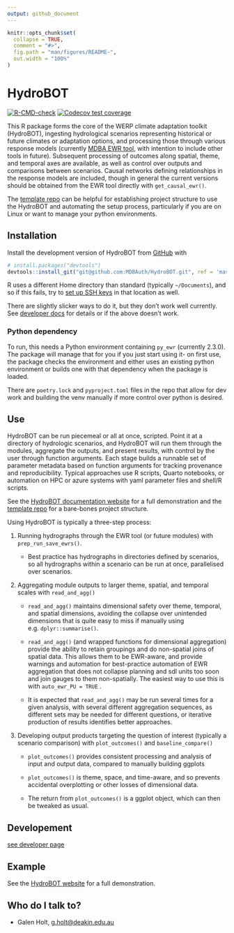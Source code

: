 ```yaml
---
output: github_document
---
```


<!-- README.md is generated from README.Rmd. Please edit that file -->

```r
knitr::opts_chunk$set(
  collapse = TRUE,
  comment = "#>",
  fig.path = "man/figures/README-",
  out.width = "100%"
)
```

# HydroBOT

<!-- badges: start -->

[![R-CMD-check](https://github.com/MDBAuth/HydroBOT/actions/workflows/R-CMD-check.yaml/badge.svg)](https://github.com/MDBAuth/HydroBOT/actions/workflows/R-CMD-check.yaml) [![Codecov test coverage](https://codecov.io/gh/MDBAuth/HydroBOT/graph/badge.svg)](https://app.codecov.io/gh/MDBAuth/HydroBOT)

<!-- badges: end -->

This R package forms the core of the WERP climate adaptation toolkit (HydroBOT), ingesting hydrological scenarios representing historical or future climates or adaptation options, and processing those through various response models (currently [MDBA EWR tool](https://github.com/MDBAuth/EWR_tool), with intention to include other tools in future). Subsequent processing of outcomes along spatial, theme, and temporal axes are available, as well as control over outputs and comparisons between scenarios. Causal networks defining relationships in the response models are included, though in general the current versions should be obtained from the EWR tool directly with `get_causal_ewr()`.

The [template repo](https://github.com/MDBAuth/toolkit_use) can be helpful for establishing project structure to use the HydroBOT and automating the setup process, particularly if you are on Linux or want to manage your python environments.

## Installation

Install the development version of HydroBOT from [GitHub](https://github.com/MDBAuth/HydroBOT) with

``` r
# install.packages("devtools")
devtools::install_git("git@github.com:MDBAuth/HydroBOT.git", ref = 'master', force = TRUE, upgrade = 'ask', git = 'external')
```

R uses a different Home directory than standard (typically `~/Documents`), and so if this fails, try to [set up SSH keys](https://docs.github.com/en/authentication/connecting-to-github-with-ssh/generating-a-new-ssh-key-and-adding-it-to-the-ssh-agent) in that location as well.

There are slightly slicker ways to do it, but they don't work well currently. See [developer docs](developer.md) for details or if the above doesn't work.

### Python dependency

To run, this needs a Python environment containing `py_ewr` (currently 2.3.0). The package will manage that for you if you just start using it- on first use, the package checks the environment and either uses an existing python environment or builds one with that dependency when the package is loaded.

There are `poetry.lock` and `pyproject.toml` files in the repo that allow for dev work and building the venv manually if more control over python is desired.

## Use

HydroBOT can be run piecemeal or all at once, scripted. Point it at a directory of hydrologic scenarios, and HydroBOT will run them through the modules, aggregate the outputs, and present results, with control by the user through function arguments. Each stage builds a runnable set of parameter metadata based on function arguments for tracking provenance and reproducibility. Typical approaches use R scripts, Quarto notebooks, or automation on HPC or azure systems with yaml parameter files and shell/R scripts.

See the [HydroBOT documentation website](https://mdbauth.github.io/HydroBOT_website/) for a full demonstration and the [template repo](https://github.com/MDBAuth/toolkit_use) for a bare-bones project structure.

Using HydroBOT is typically a three-step process:

1.  Running hydrographs through the EWR tool (or future modules) with `prep_run_save_ewrs()`.

    -   Best practice has hydrographs in directories defined by scenarios, so all hydrographs within a scenario can be run at once, parallelised over scenarios.

2.  Aggregating module outputs to larger theme, spatial, and temporal scales with `read_and_agg()`

    -   `read_and_agg()` maintains dimensional safety over theme, temporal, and spatial dimensions, avoiding the collapse over unintended dimensions that is quite easy to miss if manually using e.g. `dplyr::summarise()`.

    -   `read_and_agg()` (and wrapped functions for dimensional aggregation) provide the ability to retain groupings and do non-spatial joins of spatial data. This allows them to be EWR-aware, and provide warnings and automation for best-practice automation of EWR aggregation that does not collapse planning and sdl units too soon and join gauges to them non-spatially. The easiest way to use this is with `auto_ewr_PU = TRUE` .

    -   It is expected that `read_and_agg()` may be run several times for a given analysis, with several different aggregation sequences, as different sets may be needed for different questions, or iterative production of results identifies better approaches.

3.  Developing output products targeting the question of interest (typically a scenario comparison) with `plot_outcomes()` and `baseline_compare()`

    -   `plot_outcomes()` provides consistent processing and analysis of input and output data, compared to manually building ggplots

    -   `plot_outcomes()` is theme, space, and time-aware, and so prevents accidental overplotting or other losses of dimensional data.

    -   The return from `plot_outcomes()` is a ggplot object, which can then be tweaked as usual.

## Developement

[see developer page](developer.md)

## Example

See the [HydroBOT website](https://mdbauth.github.io/HydroBOT_website/) for a full demonstration.

## Who do I talk to?

-   Galen Holt, [g.holt\@deakin.edu.au](mailto:g.holt@deakin.edu.au){.email}
